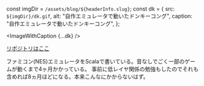 const imgDir = `/assets/blog/${headerInfo.slug}`;
const dk = {
  src: `${imgDir}/dk.gif`,
  alt: "自作エミュレータで動いたドンキーコング",
  caption: "自作エミュレータで動いたドンキーコング",
};


<ImageWithCaption {...dk} />

[リポジトリはここ](https://github.com/jueve/iris)

ファミコン(NES)エミュレータをScalaで書いている。音なしでごく一部のゲームが動くまで4ヶ月かかっている。
事前に低レイヤ関係の勉強もしたのでそれも含めれば8ヵ月ほどになる。本来こんなにかからないはず。


